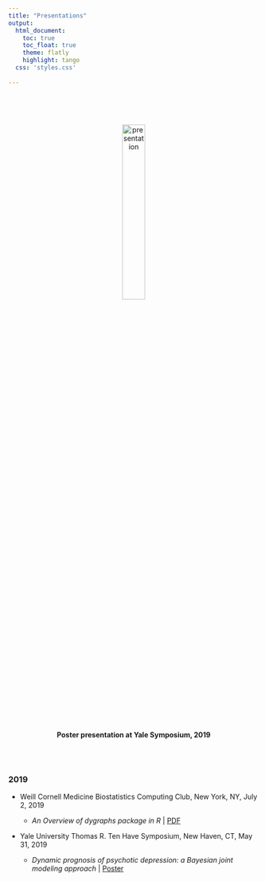 ```yaml
---
title: "Presentations"
output:
  html_document:
    toc: true
    toc_float: true
    theme: flatly
    highlight: tango
  css: 'styles.css'
  
---
```

<link rel="stylesheet" href="site_libs/academicons-1.8.6/css/academicons.min.css"/>

<br>

<center>   

<br>

<img src="images/yiyuan_may2019.JPG" alt="presentation" style="width:30%; border:0px solid">

<br>

**Poster presentation at Yale Symposium, 2019**

</center>

<br><br>

### 2019



* Weill Cornell Medicine Biostatistics Computing Club, New York, NY, July 2, 2019

    + *An Overview of dygraphs package in R*   | [PDF](slides\dygraphs_ppt_rmd.pdf)
    
* Yale University Thomas R. Ten Have Symposium, New Haven, CT, May 31, 2019

    + *Dynamic prognosis of psychotic depression: a Bayesian joint modeling approach*   | [Poster](poster\Yiyuan_Poster_MH_May2019_SB.pptx)
    

    
